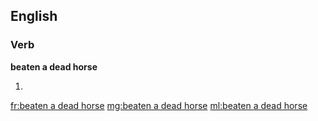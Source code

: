 ==English==

===Verb===
'''beaten a dead horse'''

# {{past participle of|[[beat a dead horse]]}}

[[fr:beaten a dead horse]]
[[mg:beaten a dead horse]]
[[ml:beaten a dead horse]]